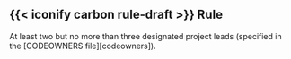 ::: {.callout-note icon=false}

## {{< iconify carbon rule-draft >}} Rule

At least two but no more than three designated project leads (specified in the [CODEOWNERS file][codeowners]).
:::
